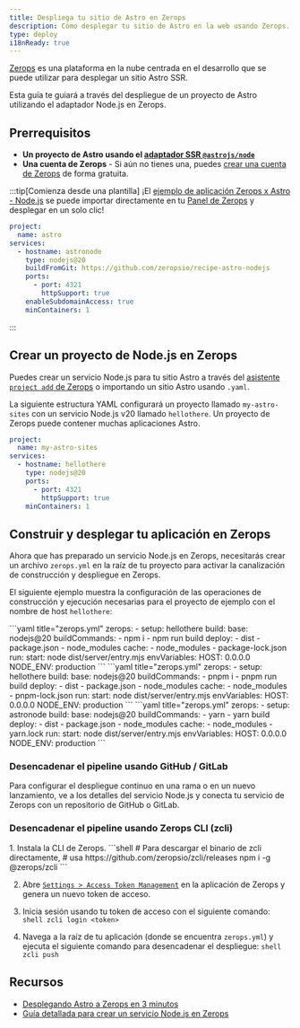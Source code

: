 ```yaml
---
title: Despliega tu sitio de Astro en Zerops
description: Cómo desplegar tu sitio de Astro en la web usando Zerops.
type: deploy
i18nReady: true
---
```


[Zerops](https://zerops.io/) es una plataforma en la nube centrada en el desarrollo que se puede utilizar para desplegar un sitio Astro SSR.

Esta guía te guiará a través del despliegue de un proyecto de Astro utilizando el adaptador Node.js en Zerops.

## Prerrequisitos

- **Un proyecto de Astro usando el [adaptador SSR `@astrojs/node`](/es/guides/integrations-guide/node/)**
- **Una cuenta de Zerops** - Si aún no tienes una, puedes [crear una cuenta de Zerops](https://zerops.io/) de forma gratuita.

:::tip[Comienza desde una plantilla]
¡El [ejemplo de aplicación Zerops x Astro - Node.js](https://github.com/zeropsio/recipe-astro-nodejs) se puede importar directamente en tu [Panel de Zerops](https://app.zerops.io/dashboard/projects) y desplegar en un solo clic!

```yaml
project:
  name: astro
services:
  - hostname: astronode
    type: nodejs@20
    buildFromGit: https://github.com/zeropsio/recipe-astro-nodejs
    ports:
      - port: 4321
        httpSupport: true
    enableSubdomainAccess: true
    minContainers: 1
```
:::

## Crear un proyecto de Node.js en Zerops

Puedes crear un servicio Node.js para tu sitio Astro a través del [asistente `project add` de Zerops](https://app.zerops.io/dashboard/project-add) o importando un sitio Astro usando `.yaml`.

La siguiente estructura YAML configurará un proyecto llamado `my-astro-sites` con un servicio Node.js v20 llamado `hellothere`. Un proyecto de Zerops puede contener muchas aplicaciones Astro.

```yaml
project:
  name: my-astro-sites
services:
  - hostname: hellothere
    type: nodejs@20
    ports:
      - port: 4321
        httpSupport: true
    minContainers: 1
```


## Construir y desplegar tu aplicación en Zerops

Ahora que has preparado un servicio Node.js en Zerops,  necesitarás crear un archivo `zerops.yml` en la raíz de tu proyecto para activar la canalización de construcción y despliegue en Zerops.

El siguiente ejemplo muestra la configuración de las operaciones de construcción y ejecución necesarias para el proyecto de ejemplo con el nombre de host `hellothere`:

  <PackageManagerTabs>
    <Fragment slot="npm">
    ```yaml title="zerops.yml"
      zerops:
        - setup: hellothere
          build:
            base: nodejs@20
            buildCommands:
              - npm i
              - npm run build
            deploy:
              - dist
              - package.json
              - node_modules
            cache:
              - node_modules
              - package-lock.json
          run:
            start: node dist/server/entry.mjs
          envVariables:
            HOST: 0.0.0.0
            NODE_ENV: production
    ```
    </Fragment>
    <Fragment slot="pnpm">
    ```yaml title="zerops.yml"
      zerops:
        - setup: hellothere
          build:
            base: nodejs@20
            buildCommands:
              - pnpm i
              - pnpm run build
            deploy:
              - dist
              - package.json
              - node_modules
            cache:
              - node_modules
              - pnpm-lock.json
          run:
            start: node dist/server/entry.mjs
          envVariables:
            HOST: 0.0.0.0
            NODE_ENV: production
    ```
    </Fragment>
    <Fragment slot="yarn">
    ```yaml title="zerops.yml"
      zerops:
        - setup: astronode
          build:
            base: nodejs@20
            buildCommands:
              - yarn
              - yarn build
            deploy:
              - dist
              - package.json
              - node_modules
            cache:
              - node_modules
              - yarn.lock
          run:
            start: node dist/server/entry.mjs
          envVariables:
            HOST: 0.0.0.0
            NODE_ENV: production
    ```
    </Fragment>
  </PackageManagerTabs>

### Desencadenar el pipeline usando GitHub / GitLab
Para configurar el despliegue continuo en una rama o en un nuevo lanzamiento, ve a los detalles del servicio Node.js y conecta tu servicio de Zerops con un repositorio de GitHub o GitLab.


### Desencadenar el pipeline usando Zerops CLI (zcli)

<Steps>
1. Instala la CLI de Zerops.
		```shell
    # Para descargar el binario de zcli directamente,
    # usa https://github.com/zeropsio/zcli/releases
		npm i -g @zerops/zcli
		```

2. Abre [`Settings > Access Token Management`](https://app.zerops.io/settings/token-management) en la aplicación de Zerops y genera un nuevo token de acceso.

3. Inicia sesión usando tu token de acceso con el siguiente comando:
		```shell
		zcli login <token>
		```

4. Navega a la raíz de tu aplicación (donde se encuentra `zerops.yml`) y ejecuta el siguiente comando para desencadenar el despliegue:
		```shell
		zcli push
		```
</Steps>

## Recursos

- [Desplegando Astro a Zerops en 3 minutos](https://medium.com/@arjunaditya/how-to-deploy-astro-to-zerops-4230816a62b4)
- [Guía detallada para crear un servicio Node.js en Zerops](https://docs.zerops.io/nodejs/how-to/create)
